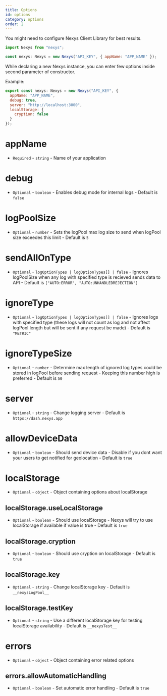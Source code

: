 ```yaml
---
title: Options
id: options
category: options
order: 2
---
```


You might need to configure Nexys Client Library for best results.

```javascript
import Nexys from "nexys";

const nexys: Nexys = new Nexys("API_KEY", { appName: "APP_NAME" });
```

While declaring a new Nexys instance, you can enter few options inside second parameter of constructor.

Example:

```javascript
export const nexys: Nexys = new Nexys("API_KEY", {
  appName: "APP_NAME",
  debug: true,
  server: "http://localhost:3000",
  localStorage: {
    cryption: false
  }
});
```

# appName

- `Required` - `string` - Name of your application

# debug

- `Optional` - `boolean` - Enables debug mode for internal logs - Default is `false`

# logPoolSize

- `Optional` - `number` - Sets the logPool max log size to send when logPool size exceedes this limit - Default is `5`

# sendAllOnType

- `Optional` - `logOptionTypes | logOptionTypes[] | false` - Ignores logPoolSize when any log with specified type is recieved sends data to API - Default is `["AUTO:ERROR", "AUTO:UNHANDLEDREJECTION"]`

# ignoreType

- `Optional` - `logOptionTypes | logOptionTypes[] | false` - Ignores logs with specified type (these logs will not count as log and not affect logPool length but will be sent if any request be made) - Default is `"METRIC"`

# ignoreTypeSize

- `Optional` - `number` - Determine max length of ignored log types could be stored in logPool before sending request - Keeping this number high is preferred - Default is `50`

# server

- `Optional` - `string` - Change logging server - Default is `https://dash.nexys.app`

# allowDeviceData

- `Optional` - `boolean` - Should send device data - Disable if you dont want your users to get notified for geolocation - Default is `true`

# localStorage

- `Optional` - `object` - Object containing options about localStorage

## localStorage.useLocalStorage

- `Optional` - `boolean` - Should use localStorage - Nexys will try to use localStorage if available if value is true - Default is `true`

## localStorage.cryption

- `Optional` - `boolean` - Should use cryption on localStorage - Default is `true`

## localStorage.key

- `Optional` - `string` - Change localStorage key - Default is `__nexysLogPool__`

## localStorage.testKey

- `Optional` - `string` - Use a different localStorage key for testing localStorage availability - Default is `__nexysTest__`

# errors

- `Optional` - `object` - Object containing error related options

## errors.allowAutomaticHandling

- `Optional` - `boolean` - Set automatic error handling - Default is `true`
